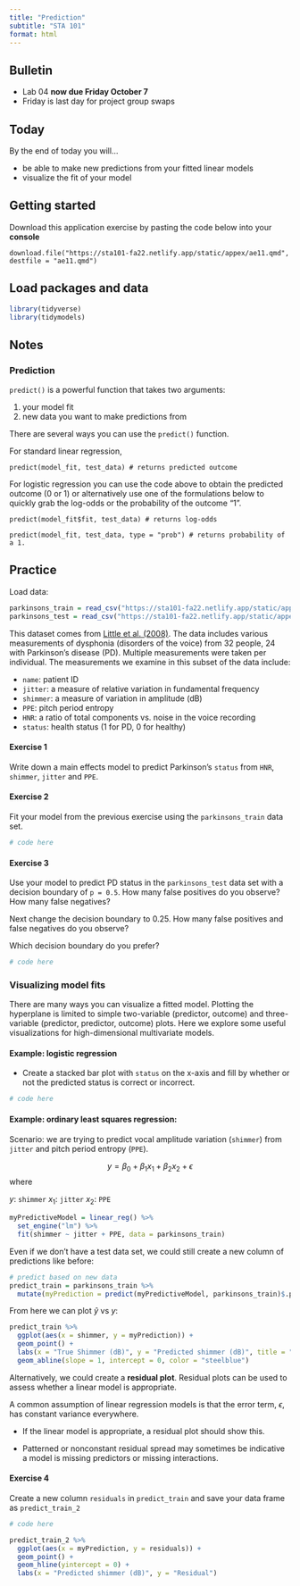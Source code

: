 ```yaml
---
title: "Prediction"
subtitle: "STA 101"
format: html
---
```


## Bulletin

- Lab 04 **now due Friday October 7**
- Friday is last day for project group swaps

## Today

By the end of today you will...

- be able to make new predictions from your fitted linear models
- visualize the fit of your model

## Getting started

Download this application exercise by pasting the code below into your **console**

```
download.file("https://sta101-fa22.netlify.app/static/appex/ae11.qmd",
destfile = "ae11.qmd")
```

## Load packages and data

```r
library(tidyverse)
library(tidymodels)
```

## Notes

### Prediction

`predict()` is a powerful function that takes two arguments:

1. your model fit
2. new data you want to make predictions from

There are several ways you can use the `predict()` function. 

For standard linear regression,

```
predict(model_fit, test_data) # returns predicted outcome
```

For logistic regression you can use the code above to obtain the predicted outcome (0 or 1) or alternatively use one of the formulations below to quickly grab the log-odds or the probability of the outcome "1".

```
predict(model_fit$fit, test_data) # returns log-odds
```

```
predict(model_fit, test_data, type = "prob") # returns probability of a 1.
```

## Practice

Load data:
```r
parkinsons_train = read_csv("https://sta101-fa22.netlify.app/static/appex/data/parkinsons_train.csv")
parkinsons_test = read_csv("https://sta101-fa22.netlify.app/static/appex/data/parkinsons_test.csv")
```


This dataset comes from [Little et al. (2008)](https://www.ncbi.nlm.nih.gov/pmc/articles/PMC3051371/). The data includes various measurements of dysphonia (disorders of the voice) from 32 people, 24 with Parkinson's disease (PD). Multiple measurements were taken per individual. The measurements we examine in this subset of the data include: 

- `name`: patient ID
- `jitter`: a measure of relative variation in fundamental frequency
- `shimmer`: a measure of variation in amplitude (dB)
- `PPE`: pitch period entropy
- `HNR`: a ratio of total components vs. noise in the voice recording
- `status`: health status (1 for PD, 0 for healthy)


#### Exercise 1 

Write down a main effects model to predict Parkinson's `status` from `HNR`, `shimmer`, `jitter` and `PPE`. 


#### Exercise 2 

Fit your model from the previous exercise using the `parkinsons_train` data set.

```r
# code here
```

#### Exercise 3 

Use your model to predict PD status in the `parkinsons_test` data set with a decision boundary of `p = 0.5`. How many false positives do you observe? How many false negatives?

Next change the decision boundary to 0.25. How many false positives and false negatives do you observe?

Which decision boundary do you prefer?

```r
# code here
```

### Visualizing model fits

There are many ways you can visualize a fitted model. Plotting the hyperplane is limited to simple two-variable (predictor, outcome) and three-variable (predictor, predictor, outcome) plots. Here we explore some useful visualizations for high-dimensional multivariate models.


#### Example: logistic regression

- Create a stacked bar plot with `status` on the x-axis and fill by whether or not the predicted status is correct or incorrect.

```r
# code here
```

#### Example: ordinary least squares regression:

Scenario: we are trying to predict vocal amplitude variation (`shimmer`) from `jitter` and pitch period entropy (`PPE`).

$$
y = \beta_0 + \beta_1 x_1 + \beta_2 x_2 + \epsilon
$$
where 

$y$: `shimmer`
$x_1$: `jitter`
$x_2$: `PPE`


```r
myPredictiveModel = linear_reg() %>%
  set_engine("lm") %>%
  fit(shimmer ~ jitter + PPE, data = parkinsons_train)
```

Even if we don't have a test data set, we could still create a new column of predictions like before:

```r
# predict based on new data
predict_train = parkinsons_train %>%
  mutate(myPrediction = predict(myPredictiveModel, parkinsons_train)$.pred)
```

From here we can plot $\hat{y}$ vs $y$:

```r
predict_train %>%
  ggplot(aes(x = shimmer, y = myPrediction)) +
  geom_point() +
  labs(x = "True Shimmer (dB)", y = "Predicted shimmer (dB)", title = "Predicted vs true shimmer values") +
  geom_abline(slope = 1, intercept = 0, color = "steelblue")
```

Alternatively, we could create a **residual plot**. Residual plots can be used to assess whether a linear model is appropriate.

A common assumption of linear regression models is that the error term, $\epsilon$, has constant variance everywhere.

- If the linear model is appropriate, a residual plot should show this.

- Patterned or nonconstant residual spread may sometimes be indicative a model is missing predictors or missing interactions.

#### Exercise 4

Create a new column `residuals` in `predict_train` and save your data frame as `predict_train_2`

```r
# code here
```


```r
predict_train_2 %>%
  ggplot(aes(x = myPrediction, y = residuals)) + 
  geom_point() +
  geom_hline(yintercept = 0) +
  labs(x = "Predicted shimmer (dB)", y = "Residual")
```


